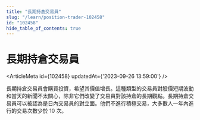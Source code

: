 ```yaml
---
title: "長期持倉交易員"
slug: "/learn/position-trader-102458"
id: "102458"
hide_table_of_contents: true
---
```



# 長期持倉交易員

<ArticleMeta id={102458} updatedAt={'2023-09-26 13:59:00'} />
<div className='border-solid border-b border-t-0 my-4 border-[var(--ifm-color-gray-300)]' />

長期持倉交易員會購買投資，希望其價值增長。這種類型的交易員對股價短期波動和當天的新聞不太關心，除非它們改變了交易員對該持倉的長期觀點。長期持倉交易員可以被認為是日內交易員的對立面。他們不進行積極交易，大多數人一年內進行的交易次數少於 10 次。
